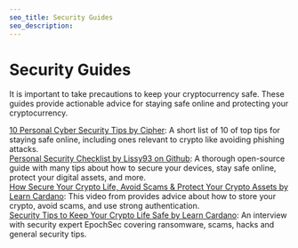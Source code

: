 ```yaml
---
seo_title: Security Guides
seo_description: 
---
```


# Security Guides

It is important to take precautions to keep your cryptocurrency safe. These guides provide actionable advice for staying safe online and protecting your cryptocurrency.

[10 Personal Cyber Security Tips by Cipher](https://cipher.com/blog/10-personal-cyber-security-tips-cyberaware/): A short list of 10 of top tips for staying safe online, including ones relevant to crypto like avoiding phishing attacks.  
[Personal Security Checklist by Lissy93 on Github](https://github.com/Lissy93/personal-security-checklist): A thorough open-source guide with many tips about how to secure your devices, stay safe online, protect your digital assets, and more.  
[How Secure Your Crypto Life, Avoid Scams & Protect Your Crypto Assets by Learn Cardano](https://www.youtube.com/watch?v=W2YeB5clm0k): This video from provides advice about how to store your crypto, avoid scams, and use strong authentication.  
[Security Tips to Keep Your Crypto Life Safe by Learn Cardano](https://www.youtube.com/watch?v=bRFEx_TNc24): An interview with security expert EpochSec covering ransomware, scams, hacks and general security tips.  